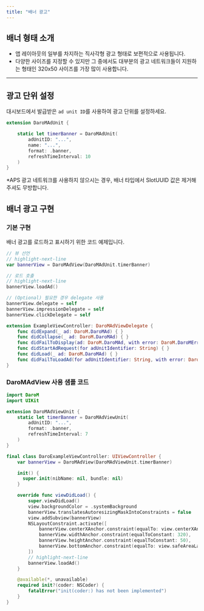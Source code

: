 ```yaml
---
title: "배너 광고"
---
```


## 배너 형태 소개

- 앱 레이아웃의 일부를 차지하는 직사각형 광고 형태로 보편적으로 사용됩니다.
- 다양한 사이즈를 지정할 수 있지만 그 중에서도 대부분의 광고 네트워크들이 지원하는 형태인 320x50 사이즈를 가장 많이 사용합니다.

---

## 광고 단위 설정

대시보드에서 발급받은 `ad unit ID`를 사용하여 광고 단위를 설정하세요.

```swift
extension DaroMAdUnit {

    static let timerBanner = DaroMAdUnit(
        adUnitID: "...",
        name: "...",
        format: .banner,
        refreshTimeInterval: 10
    )
}
```

*APS 광고 네트워크를 사용하지 않으시는 경우, 배너 타입에서 SlotUUID 값은 제거해주셔도 무방합니다.


## 배너 광고 구현

### 기본 구현

배너 광고를 로드하고 표시하기 위한 코드 예제입니다.

```swift
// 뷰 선언
// highlight-next-line
var bannerView = DaroMAdView(DaroMAdUnit.timerBanner)

// 로드 호출
// highlight-next-line
bannerView.loadAd()

// (Optional) 필요한 경우 delegate 사용
bannerView.delegate = self
bannerView.impressionDelegate = self
bannerView.clickDelegate = self

extension ExampleViewController: DaroMAdViewDelegate {
    func didExpand(_ ad: DaroM.DaroMAd) { }
    func didCollapse(_ ad: DaroM.DaroMAd) { }
    func didFailToDisplay(ad: DaroM.DaroMAd, with error: DaroM.DaroMError) { }
    func didStartAdRequest(for adUnitIdentifier: String) { }
    func didLoad(_ ad: DaroM.DaroMAd) { }
    func didFailToLoadAd(for adUnitIdentifier: String, with error: DaroM.DaroMError) { }
}

```

### DaroMAdView 사용 샘플 코드

<Accordion title="`DaroMAdView`를 사용한 전체 구현 예시입니다." icon="sparkles">
  
```swift
import DaroM
import UIKit

extension DaroMAdViewUnit {
    static let timerBanner = DaroMAdViewUnit(
        adUnitID: "...",
        format: .banner,
        refreshTimeInterval: 7
    )
}

final class DaroExampleViewController: UIViewController {
    var bannerView = DaroMAdView(DaroMAdViewUnit.timerBanner)

    init() {
      super.init(nibName: nil, bundle: nil) 
    }

    override func viewDidLoad() {
        super.viewDidLoad()
        view.backgroundColor = .systemBackground
        bannerView.translatesAutoresizingMaskIntoConstraints = false
        view.addSubview(bannerView)
        NSLayoutConstraint.activate([
            bannerView.centerXAnchor.constraint(equalTo: view.centerXAnchor),
            bannerView.widthAnchor.constraint(equalToConstant: 320),
            bannerView.heightAnchor.constraint(equalToConstant: 50),
            bannerView.bottomAnchor.constraint(equalTo: view.safeAreaLayoutGuide.bottomAnchor),
        ])
        // highlight-next-line
        bannerView.loadAd()
    }

    @available(*, unavailable)
    required init?(coder: NSCoder) {
        fatalError("init(coder:) has not been implemented")
    }
}
```

</Accordion>